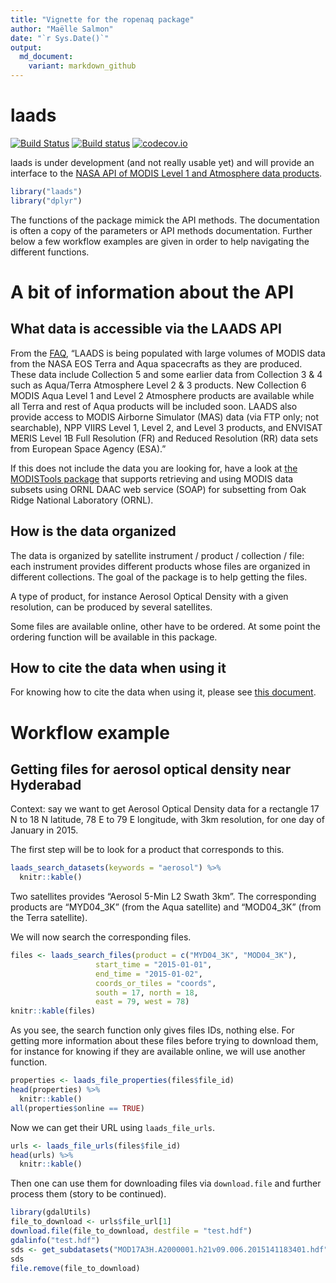 ```yaml
---
title: "Vignette for the ropenaq package"
author: "Maëlle Salmon"
date: "`r Sys.Date()`"
output:
  md_document:
    variant: markdown_github
---
```

laads
=============

[![Build Status](https://travis-ci.org/maelle/laads.svg?branch=master)](https://travis-ci.org/maelle/laads)
[![Build status](https://ci.appveyor.com/api/projects/status/34wgko37ruq0xa2s?svg=true)](https://ci.appveyor.com/project/masalmon/laads)
[![codecov.io](https://codecov.io/github/maelle/laads/coverage.svg?branch=master)](https://codecov.io/github/maelle/laads?branch=master)

laads is under development (and not really usable yet) and will provide an interface to the [NASA API of MODIS Level 1 and Atmosphere data products](https://ladsweb.modaps.eosdis.nasa.gov/tools-and-services/lws-classic/api.php).

```r
library("laads")
library("dplyr")
```

The functions of the package mimick the API methods. The documentation is often a copy of the parameters or API methods documentation. Further below a few workflow examples are given in order to help navigating the different functions.

# A bit of information about the API

## What data is accessible via the LAADS API

From the [FAQ](http://modaps.nascom.nasa.gov/services/faq/), "LAADS is being populated with large volumes of MODIS data from the NASA EOS Terra and Aqua spacecrafts as they are produced. These data include Collection 5 and some earlier data from Collection 3 & 4 such as Aqua/Terra Atmosphere Level 2 & 3 products. New Collection 6 MODIS Aqua Level 1 and Level 2 Atmosphere products are available while all Terra and rest of Aqua products will be included soon. LAADS also provide access to MODIS Airborne Simulator (MAS) data (via FTP only; not searchable), NPP VIIRS Level 1, Level 2, and Level 3 products, and ENVISAT MERIS Level 1B Full Resolution (FR) and Reduced Resolution (RR) data sets from European Space Agency (ESA)."

If this does not include the data you are looking for, have a look at [the MODISTools package](https://github.com/seantuck12/MODISTools) that supports retrieving and using MODIS data subsets using ORNL DAAC web service (SOAP) for subsetting from Oak Ridge National Laboratory (ORNL).

## How is the data organized

The data is organized by satellite instrument / product / collection / file: each instrument provides different products whose files are organized in different collections. The goal of the package is to help getting the files. 

A type of product, for instance Aerosol Optical Density with a given resolution, can be produced by several satellites.

Some files are available online, other have to be ordered. At some point the ordering function will be available in this package.

## How to cite the data when using it

For knowing how to cite the data when using it, please see [this document](http://modaps.nascom.nasa.gov/services/faq/LAADS_Data-Use_Citation_Policies.pdf).

# Workflow example

## Getting files for aerosol optical density near Hyderabad

Context: say we want to get Aerosol Optical Density data for a rectangle 17 N to 18 N latitude, 78 E to 79 E longitude, with 3km resolution, for one day of January in 2015. 

The first step will be to look for a product that corresponds to this.

```r
laads_search_datasets(keywords = "aerosol") %>%
  knitr::kable()
```

Two satellites provides "Aerosol 5-Min L2 Swath 3km". The corresponding products are "MYD04_3K" (from the Aqua satellite) and "MOD04_3K" (from the Terra satellite).

We will now search the corresponding files.

```r
files <- laads_search_files(product = c("MYD04_3K", "MOD04_3K"),
                   start_time = "2015-01-01",
                   end_time = "2015-01-02",
                   coords_or_tiles = "coords",
                   south = 17, north = 18,
                   east = 79, west = 78) 
knitr::kable(files)
```

As you see, the search function only gives files IDs, nothing else. For getting more information about these files before trying to download them, for instance for knowing if they are available online, we will use another function.

```r
properties <- laads_file_properties(files$file_id) 
head(properties) %>%
  knitr::kable()
all(properties$online == TRUE)
```

Now we can get their URL using `laads_file_urls`.

```r
urls <- laads_file_urls(files$file_id) 
head(urls) %>%
  knitr::kable()

```

Then one can use them for downloading files via `download.file` and further process them (story to be continued).

```r
library(gdalUtils)
file_to_download <- urls$file_url[1]
download.file(file_to_download, destfile = "test.hdf")
gdalinfo("test.hdf")
sds <- get_subdatasets("MOD17A3H.A2000001.h21v09.006.2015141183401.hdf")
sds
file.remove(file_to_download)
```
